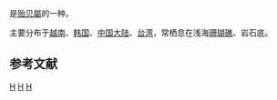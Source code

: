 {{noteTA
|T=zh-cn:厚壳贻贝; zh-tw:絲綢殼菜蛤;
|1=zh-cn:厚壳贻贝; zh-tw:絲綢殼菜蛤;
}}
{{Speciesbox
| taxon = Mytilus coruscus
| authority = Gould, 1861
| synonyms_ref = 
| synonyms = 
}}

{{地區名稱|start=学名：{{lang|la|''Mytilus coruscus''}}|cn=厚壳贻贝|tw=絲綢殼菜蛤|as=称}}是[[贻贝屬|贻贝屬]]的一种{{r |shell_3407 |TaiBNET_405215}}。

主要分布于[[越南|越南]]、[[韩国|韩国]]、[[中国大陆|中国大陆]]、[[台湾|台湾]]，常栖息在浅海[[珊瑚礁|珊瑚礁]]、岩石底{{r |shell_3407 |TaiBNET_405215}}。

== 参考文献 ==
{{reflist|refs=
<ref name="shell_3407">{{cite web|url=http://shell.sinica.edu.tw/chinese/shellbase_detail.php?science_no=3407|title=国际贝库：厚壳贻贝|publisher=台湾贝类资料库|accessdate=2009-08-11|archive-date=2016-03-04|archive-url=https://web.archive.org/web/20160304090206/http://shell.sinica.edu.tw/chinese/shellbase_detail.php?science_no=3407|dead-url=no}}</ref>
<ref name="TaiBNET_405215">{{TaiBNET| zh=絲綢殼菜蛤 | id=405215 | binomial=Mytilus coruscus | authority=Gould, 1861 | var= | accessdate=2013-01-24}}</ref>
}}

{{Taxonbar|from=Q13871933}}

[[Category:殼菜蛤屬|H]]
[[Category:可食用軟體動物|H]]
[[Category:_1861年描述的动物|H]]